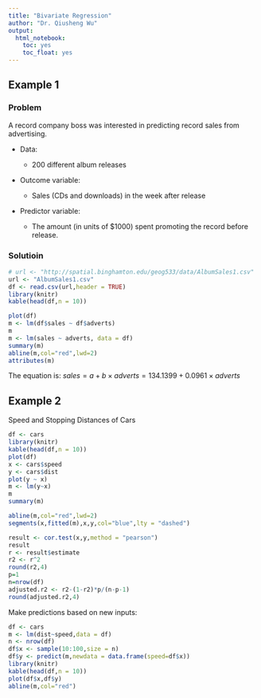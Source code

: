 ```yaml
---
title: "Bivariate Regression"
author: "Dr. Qiusheng Wu"
output: 
  html_notebook: 
    toc: yes
    toc_float: yes
---
```


## Example 1

### Problem 

A record company boss was interested in predicting record sales from advertising.

* Data:

    + 200 different album releases
  
* Outcome variable:

    + Sales (CDs and downloads) in the week after release

* Predictor variable:

    + The amount (in units of $1000) spent promoting the record before release.


### Solutioin

```r
# url <- "http://spatial.binghamton.edu/geog533/data/AlbumSales1.csv"
url <- "AlbumSales1.csv"
df <- read.csv(url,header = TRUE)
library(knitr)
kable(head(df,n = 10))

plot(df)
m <- lm(df$sales ~ df$adverts)
m
m <- lm(sales ~ adverts, data = df)
summary(m)
abline(m,col="red",lwd=2)
attributes(m)

```

The equation is: $sales = a + b\times adverts = 134.1399 + 0.0961 \times adverts$

## Example 2

Speed and Stopping Distances of Cars

```r
df <- cars
library(knitr)
kable(head(df,n = 10))
plot(df)
x <- cars$speed
y <- cars$dist
plot(y ~ x)
m <- lm(y~x)
m
summary(m)

abline(m,col="red",lwd=2)
segments(x,fitted(m),x,y,col="blue",lty = "dashed")

result <- cor.test(x,y,method = "pearson")
result
r <- result$estimate
r2 <- r^2
round(r2,4)
p=1
n=nrow(df)
adjusted.r2 <- r2-(1-r2)*p/(n-p-1)
round(adjusted.r2,4)

```


Make predictions based on new inputs:

```r
df <- cars
m <- lm(dist~speed,data = df)
n <- nrow(df)
df$x <- sample(10:100,size = n)
df$y <- predict(m,newdata = data.frame(speed=df$x))
library(knitr)
kable(head(df,n = 10))
plot(df$x,df$y)
abline(m,col="red")

```

